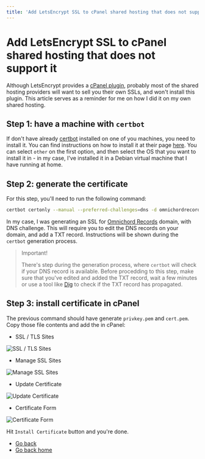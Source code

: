 ```yaml
---
title: 'Add LetsEncrypt SSL to cPanel shared hosting that does not support it | Webfueler'
---
```

# Add LetsEncrypt SSL to cPanel shared hosting that does not support it
Although LetsEncrypt provides a [cPanel plugin](https://docs.cpanel.net/knowledge-base/third-party/the-lets-encrypt-plugin/),
probably most of the shared hosting providers will want to sell you their own SSLs, and won't install this plugin.
This article serves as a reminder for me on how I did it on my own shared hosting.

## Step 1: have a machine with `certbot`
If don't have already [certbot](https://certbot.eff.org/) installed on one of you machines, you need to install it.
You can find instructions on how to install it at their page [here](https://certbot.eff.org/instructions). You can select
`other` on the first option, and then select the OS that you want to install it in - in my case, I've installed it
in a Debian virtual machine that I have running at home.

## Step 2: generate the certificate
For this step, you'll need to run the following command:
```bash
certbot certonly --manual --preferred-challenges=dns -d omnichordrecords.com
```
In my case, I was generating an SSL for [Omnichord Records](https://omnichordrecords.com) domain, with DNS challenge.
This will require you to edit the DNS records on your domain, and add a TXT record. Instructions will be shown during the
`certbot` generation process.

> Important!
>
> There's step during the generation process, where `certbot` will check if your DNS record is available.
> Before procedding to this step, make sure that you've edited and added the TXT record, wait a few minutes
> or use a tool like [Dig](https://toolbox.googleapps.com/apps/dig/#TXT/_acme-challenge.omnichordrecords.com) to check
> if the TXT record has propagated.

## Step 3: install certificate in cPanel
The previous command should have generate `privkey.pem` and `cert.pem`.
Copy those file contents and add the in cPanel:

- SSL / TLS Sites

![SSL / TLS Sites](../../assets/letsencrypt-ssl-cpanel/ssl-tls-menu.png)

- Manage SSL Sites

![Manage SSL Sites](../../assets/letsencrypt-ssl-cpanel/manage-ssl-sites-menu.png)

- Update Certificate

![Update Certificate](../../assets/letsencrypt-ssl-cpanel/update-certificate-menu.png)

- Certificate Form

![Certificate Form](../../assets/letsencrypt-ssl-cpanel/certificate-form.png)

Hit `Install Certificate` button and you're done.

- [Go back](./index.md)
- [Go back home](../index.mdx)
